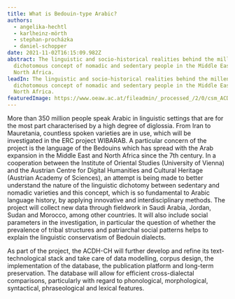 ```yaml
---
title: What is Bedouin-type Arabic?
authors:
  - angelika-hechtl
  - karlheinz-mörth
  - stephan-procházka
  - daniel-schopper
date: 2021-11-02T16:15:09.982Z
abstract: The linguistic and socio-historical realities behind the millennia-old
  dichotomous concept of nomadic and sedentary people in the Middle East and
  North Africa.
leadIn: The linguistic and socio-historical realities behind the millennia-old
  dichotomous concept of nomadic and sedentary people in the Middle East and
  North Africa.
featuredImage: https://www.oeaw.ac.at/fileadmin/_processed_/2/0/csm_ACDH-CH_Projects_wibarab_390ef96b51.jpg
---
```


More than 350 million people speak Arabic in linguistic settings that are for the most part
characterised by a high degree of diglossia. From Iran to Mauretania, countless spoken varieties are
in use, which will be investigated in the ERC project WIBARAB. A particular concern of the project
is the language of the Bedouins which has spread with the Arab expansion in the Middle East and
North Africa since the 7th century. In a cooperation between the Institute of Oriental Studies
(University of Vienna) and the Austrian Centre for Digital Humanities and Cultural Heritage
(Austrian Academy of Sciences), an attempt is being made to better understand the nature of the
linguistic dichotomy between sedentary and nomadic varieties and this concept, which is so
fundamental to Arabic language history, by applying innovative and interdisciplinary methods. The
project will collect new data through fieldwork in Saudi Arabia, Jordan, Sudan and Morocco, among
other countries. It will also include social parameters in the investigation, in particular the
question of whether the prevalence of tribal structures and patriarchal social patterns helps to
explain the linguistic conservatism of Bedouin dialects.

As part of the project, the ACDH-CH will further develop and refine its text-technological stack and
take care of data modelling, corpus design, the implementation of the database, the publication
platform and long-term preservation. The database will allow for efficient cross-dialectal
comparisons, particularly with regard to phonological, morphological, syntactical, phraseological
and lexical features.

